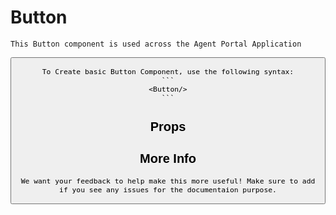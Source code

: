<!--- Button.stories.mdx -->


<Meta title="Button Component Introduction" component={Button} />

# Button

    This Button component is used across the Agent Portal Application

<Story name="Sample Buttons">
  <Button label="Sample Button" />
</Story>

    To Create basic Button Component, use the following syntax:
    ```
    <Button/>
    ```

## Props

<Props of={Button} />

## More Info

    We want your feedback to help make this more useful! Make sure to add if you see any issues for the documentaion purpose.
